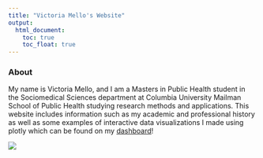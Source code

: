 ```yaml
---
title: "Victoria Mello's Website"
output: 
  html_document:
    toc: true
    toc_float: true
---
```


### About
My name is Victoria Mello, and I am a Masters in Public Health student in the Sociomedical Sciences department at Columbia University Mailman School of Public Health studying research methods and applications. This website includes information such as my academic and professional history as well as some examples of interactive data visualizations I made using plotly which can be found on my [dashboard](dashboard.html)!


![](images/gradpic.jpg)
